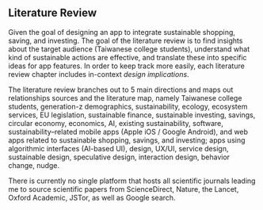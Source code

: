 ```{=mdx}
import Figure from '/src/components/Figure'
import Literature from '/research/images/literature.png'
```
## Literature Review

Given the goal of designing an app to integrate sustainable shopping, saving, and investing. The goal of the literature review is to find insights about the target audience (Taiwanese college students), understand what kind of sustainable actions are effective, and translate these into specific ideas for app features. In order to keep track more easily, each literature review chapter includes in-context *design implications*.

The literature review branches out to 5 main directions and maps out relationships sources and the literature map, namely Taiwanese college students, generation-z demographics, sustainability, ecology, ecosystem services, EU legislation, sustainable finance, sustainable investing, savings, circular economy, economics, AI, existing sustainability, software, sustainability–related mobile apps (Apple iOS / Google Android), and web apps related to sustainable shopping, savings, and investing; apps using algorithmic interfaces (AI-based UI), design, UX/UI, service design, sustainable design, speculative design, interaction design, behavior change, nudge.

There is currently no single platform that hosts all scientific journals leading me to source scientific papers from ScienceDirect, Nature, the Lancet, Oxford Academic, JSTor, as well as Google search.

```{=mdx}
<Figure caption="Example papers from the Literature Review" src={Literature} />
```